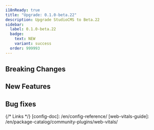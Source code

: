 ```yaml
---
i18nReady: true
title: "Upgrade: 0.1.0-beta.22"
description: Upgrade StudioCMS to Beta.22
sidebar:
  label: 0.1.0-beta.22
  badge:
    text: NEW
    variant: success
  order: 999993
---
```



<QuickUpdate />

## Breaking Changes

## New Features

## Bug fixes

{/* Links */}
[config-doc]: /en/config-reference/
[web-vitals-guide]: /en/package-catalog/community-plugins/web-vitals/